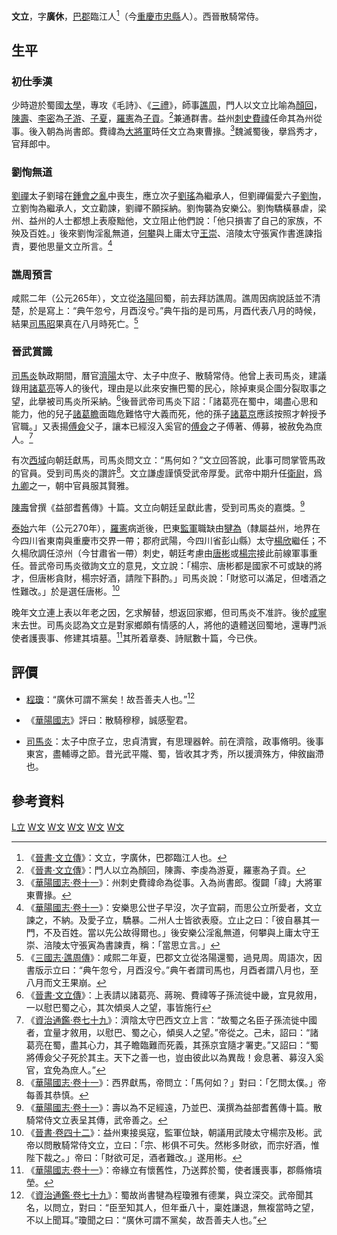 {{東亞男性歷史人物
|名稱=文立
|姓 =文
|名 =立
|姓名 =
|字 =廣休
|主君=[[劉禪|劉禪]]→[[曹奐|曹奐]]→[[司馬炎|司馬炎]]
|出生年= ？年
|出生地= [[蜀漢|蜀漢]]巴郡臨江
|逝世年 = 279年
|逝世地= [[西晉|西晉]][[洛陽|洛陽]]
|官職= 太子中庶子、濟陽太守、散騎常侍、[[衛尉|衛尉]]
|最高職務 = 西晉散騎常侍、衛尉
}} 
'''文立'''{{BD|？||279年||catIdx=W}}，字'''廣休'''，[[巴郡|巴郡]]臨江人<ref>《[[:s:晉書/卷091|晉書·文立傳]]》：文立，字廣休，巴郡臨江人也。</ref>（今[[重慶市|重慶市]][[忠縣|忠縣]]人）。西晉散騎常侍。

==生平==
===初仕季漢===
少時遊於蜀國[[太學|太學]]，專攻《毛詩》、《[[三禮|三禮]]》，師事[[譙周|譙周]]，門人以文立比喻為[[顏回|顏回]]，[[陳壽|陳壽]]、[[李密_(西晉)|李密]]為[[子游|子游]]、[[子夏|子夏]]，[[羅憲|羅憲]]為[[子貢|子貢]]。<ref>《[[:s:晉書/卷091|晉書·文立傳]]》：門人以立為顏回，陳壽、李虔為游夏，羅憲為子貢。</ref>兼通群書。益州[[刺史|刺史]][[費禕|費禕]]任命其為州從事。後入朝為尚書郎。費禕為[[大將軍|大將軍]]時任文立為東曹掾。<ref>《[[:s:華陽國志/卷十一|華陽國志·卷十一]]》：州刺史費禕命為從事。入為尚書郎。復闢「禕」大將軍東曹掾。</ref>魏滅蜀後，擧爲秀才，官拜郎中。
===劉恂無道===
[[劉禪|劉禪]]太子劉璿在[[鍾會之亂|鍾會之亂]]中喪生，應立次子[[劉瑤|劉瑤]]為繼承人，但劉禪偏愛六子[[劉恂|劉恂]]，立劉恂為繼承人，文立勸諫，劉禪不願採納。劉恂襲為安樂公。劉恂驕橫暴虐，梁州、益州的人士都想上表廢黜他，文立阻止他們說：「他只損害了自己的家族，不殃及百姓。」後來劉恂淫亂無道，[[何攀|何攀]]與上庸太守[[王崇_(蜀漢)|王崇]]、涪陵太守張寅作書進諫指責，要他思量文立所言。<ref>《[[:s:華陽國志/卷十一|華陽國志·卷十一]]》：安樂思公世子早沒，次子宜嗣，而思公立所愛者，文立諫之，不納。及愛子立，驕暴。二州人士皆欲表廢。立止之曰：「彼自暴其一門，不及百姓。當以先公故得爾也。」後安樂公淫亂無道，何攀與上庸太守王崇、涪陵太守張寅為書諫責，稱：「當思立言。」</ref>

===譙周預言===
咸熙二年（公元265年），文立從[[洛陽|洛陽]]回蜀，前去拜訪譙周。譙周因病說話並不清楚，於是寫上：“典午忽兮，月酉沒兮。”典午指的是司馬，月酉代表八月的時候，結果[[司馬昭|司馬昭]]果真在八月時死亡。<ref>《[[:s:三國志/卷42|三國志·譙周傳]]》：咸熙二年夏，巴郡文立從洛陽還蜀，過見周。周語次，因書版示立曰：“典午忽兮，月酉沒兮。”典午者謂司馬也，月酉者謂八月也，至八月而文王果崩。</ref>
===晉武賞識===
[[司馬炎|司馬炎]]執政期間，曆官[[濟陽|濟陽]]太守、太子中庶子、散騎常侍。他曾上表司馬炎，建議錄用[[諸葛亮|諸葛亮]]等人的後代，理由是以此來安撫巴蜀的民心，除掉東吳企圖分裂取事之望，此擧被司馬炎所采納。<ref>《[[:s:晉書/卷091|晉書·文立傳]]》：上表請以諸葛亮、蔣琬、費禕等子孫流徙中畿，宜見敘用，一以慰巴蜀之心，其次傾吳人之望，事皆施行</ref>後晉武帝司馬炎下詔：「諸葛亮在蜀中，竭盡心思和能力，他的兒子[[諸葛瞻|諸葛瞻]]面臨危難恪守大義而死，他的孫子[[諸葛京|諸葛京]]應該按照才幹授予官職。」又表揚[[傅僉|傅僉]]父子，讓本已經沒入奚官的[[傅僉|傅僉]]之子傅著、傅募，被赦免為庶人。<ref>《[[:s:資治通鑑/卷079|資治通鑑·卷七十九]]》：濟陰太守巴西文立上言：“故蜀之名臣子孫流徙中國者，宜量才敘用，以慰巴、蜀之心，傾吳人之望。”帝從之。己未，詔曰：“諸葛亮在蜀，盡其心力，其子瞻臨難而死義，其孫京宜隨才署吏。”又詔曰：“蜀將傅僉父子死於其主。天下之善一也，豈由彼此以為異哉！僉息著、募沒入奚官，宜免為庶人。”</ref>

有次[[西域|西域]]向朝廷獻馬，司馬炎問文立：“馬何如？”文立回答說，此事可問掌管馬政的官員。受到司馬炎的讚許<ref>《[[:s:華陽國志/卷十一|華陽國志·卷十一]]》：西界獻馬，帝問立：「馬何如？」對曰：「乞問太僕。」帝每善其恭慎。</ref>。文立謙虛謹慎受武帝厚愛。武帝中期升任[[衛尉|衛尉]]，爲[[九卿|九卿]]之一，朝中官員服其賢雅。

[[陳壽|陳壽]]曾撰《益部耆舊傳》十篇。文立向朝廷呈獻此書，受到司馬炎的嘉獎。<ref>《[[:s:華陽國志/卷十一|華陽國志·卷十一]]》：壽以為不足經遠，乃並巴、漢撰為益部耆舊傳十篇。散騎常侍文立表呈其傳，武帝善之。</ref>

[[泰始_(西晉)|泰始]]六年（公元270年），[[羅憲|羅憲]]病逝後，巴東[[監軍|監軍]]職缺由[[犍為|犍為]]（隸屬益州，地界在今四川省東南與重慶市交界一帶；郡府武陽，今四川省彭山縣）太守[[楊欣_(刺史)|楊欣]]繼任；不久楊欣調任涼州（今甘肅省一帶）刺史，朝廷考慮由[[唐彬|唐彬]]或[[楊宗|楊宗]]接此前線軍事重任。晉武帝司馬炎徵詢文立的意見，文立說：「楊宗、唐彬都是國家不可或缺的將才，但唐彬貪財，楊宗好酒，請陛下斟酌。」司馬炎說：「財慾可以滿足，但嗜酒之性難改。」於是選任唐彬。<ref>《[[:s:晉書/卷042|晉書·卷四十二]]》：益州東接吳寇，監軍位缺，朝議用武陵太守楊宗及彬。武帝以問散騎常侍文立，立曰：「宗、彬俱不可失。然彬多財欲，而宗好酒，惟陛下裁之。」帝曰：「財欲可足，酒者難改。」遂用彬。</ref>

晚年文立連上表以年老之因，乞求解替，想返回家鄉，但司馬炎不准許。後於[[咸寧_(西晉)|咸寧]]末去世。司馬炎認為文立是對家鄉頗有情感的人，將他的遺體送回蜀地，還專門派使者護喪事、修建其墳墓。<ref>《[[:s:華陽國志/卷十一|華陽國志·卷十一]]》：帝緣立有懷舊性，乃送葬於蜀，使者護喪事，郡縣脩墳塋。</ref>其所着章奏、詩賦數十篇，今已佚。

==評價==
*[[程瓊|程瓊]]：“廣休可謂不黨矣！故吾善夫人也。”<ref>《[[:s:資治通鑑/卷079|資治通鑑·卷七十九]]》：蜀故尚書犍為程瓊雅有德業，與立深交。武帝聞其名，以問立，對曰：“臣至知其人，但年垂八十，稟姓謙退，無複當時之望，不以上聞耳。”瓊聞之曰：“廣休可謂不黨矣，故吾善夫人也。”</ref>

*《[[華陽國志|華陽國志]]》評曰：散騎穆穆，誠感聖君。

*[[司馬炎|司馬炎]]：太子中庶子立，忠貞清實，有思理器幹。前在濟陰，政事脩明。後事東宮，盡輔導之節。昔光武平隴、蜀，皆收其才秀，所以援濟殊方，伸敘幽滯也。

==參考資料==
{{Reflist|2}}

[[Category:文姓|L立]]
[[Category:蜀汉政治人物|W文]]
[[Category:西晉政治人物|W文]]
[[Category:西晉散骑常侍|W文]]
[[Category:衛尉卿|W文]]
[[Category:忠縣人|W文]]